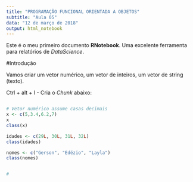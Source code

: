 ---
title: "PROGRAMAÇÃO FUNCIONAL ORIENTADA A OBJETOS"
subtitle: "Aula 05"
data: "12 de março de 2018"
output: html_notebook
---

Este é o meu primeiro documento **RNotebook**. Uma excelente ferramenta para relatórios de *DataScience*.

#Introdução

Vamos criar um vetor numérico, um vetor de inteiros, um vetor de string (texto).

Ctrl + alt + I - Cria o *Chunk* abaixo:

```{r}

```

```{r}
# Vetor numérico assume casas decimais
x <- c(5,3.4,6.2,7)
x
class(x)

idades <- c(29L, 30L, 31L, 32L)
class(idades)

nomes <- c("Gerson", "Edézio", "Layla")
class(nomes)


# 




```


